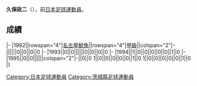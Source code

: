 {{Infobox football biography
|name=久保政二
|image=
|fullname=久保政二
|birth_date={{Birth date and age|1973|8|21}}
|cityofbirth=[[茨城縣|茨城縣]]
|countryofbirth=[[日本|日本]]
|position=[[後衛_(足球)|後衛]]
|currentclub=
|years=1992-1995
|clubs=[[名古屋鯨魚|名古屋鯨魚]]
|caps(goals)=
|nationalyears=
|nationalteam=
|nationalcaps(goals)=
}}
'''久保政二'''（{{Bd|1973年|8月21日||}}），前[[日本|日本]][[足球|足球]][[運動員|運動員]]。

==成績==
{{Football player club statistics 1|YYN}}
{{Football player club statistics 2|JPN|YYN}}
|-
|1992||rowspan="4"|[[名古屋鯨魚|名古屋鯨魚]]||rowspan="4"|[[日本職業足球甲級聯賽|甲級]]||colspan="2"|-||||||0||0||0||0
|-
|1993||0||0||||||0||0||0||0
|-
|1994||1||0||0||0||0||0||1||0
|-
|1995||0||0||||||colspan="2"|-||0||0
{{Football player club statistics 3|1|JPN}}1||0||0||0||0||0||1||0
{{Football player club statistics 5}}1||0||0||0||0||0||1||0
|}

{{Japan-sport-bio-stub}}
{{Soccer-player-stub}}
[[Category:日本足球運動員|Category:日本足球運動員]]
[[Category:茨城縣足球運動員|Category:茨城縣足球運動員]]